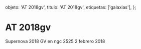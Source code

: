 
  objeto: 'AT 2018gv',
  titulo: 'AT 2018gv',
  etiquetas: ['galaxias'],
};

# AT 2018gv

<Imagen
  src="registro/at2018-gv_20180202_1_at2018gv_20180202_i88.jpg"
  fecha="20180202"
/>

Supernova 2018 GV en ngc 2525 2 febrero 2018
